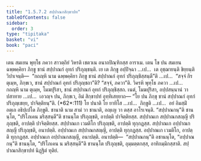 ```yaml
---
title: "1.5.7.2 สปฺปาณกสิกฺขาปท"
tableOfContents: false
sidebar:
  order: 3
type: "tipitaka"
basket: "vi"
book: "paci"
---
```



<DynamicBreadcrumb />

<Division number="387" book="paci">

<Paragraph number="1181" book="paci">
เตน สมเยน พุทฺโธ ภควา สาวตฺถิยํ วิหรติ เชตวเน อนาถปิณฺฑิกสฺส อาราเม. เตน โข ปน สมเยน ฉพฺพคฺคิยา ภิกฺขู ชานํ สปฺปาณกํ อุทกํ ปริภุญฺชนฺติ.
</Paragraph>

<Paragraph number="1182" book="paci">
เย เต ภิกฺขู อปฺปิจฺฉา …เป…  เต อุชฺฌายนฺติ ขิยฺยนฺติ วิปาเจนฺติ—  “กถญฺหิ นาม ฉพฺพคฺคิยา ภิกฺขู ชานํ สปฺปาณกํ อุทกํ ปริภุญฺชิสฺสนฺตี”ติ …เป…  “สจฺจํ กิร ตุเมฺห, ภิกฺขเว, ชานํ สปฺปาณกํ อุทกํ ปริภุญฺชถา”ติ? “สจฺจํ, ภควา”ติ. วิครหิ พุทฺโธ ภควา …เป…  กถญฺหิ นาม ตุเมฺห, โมฆปุริสา, ชานํ สปฺปาณกํ อุทกํ ปริภุญฺชิสฺสถ. เนตํ, โมฆปุริสา, อปฺปสนฺนานํ วา ปสาทาย …เป…  เอวญฺจ ปน, ภิกฺขเว, อิมํ สิกฺขาปทํ อุทฺทิเสยฺยาถ—
</Paragraph>

</Division>
<Division number="388" book="paci">

<Paragraph number="1183" book="paci">
<Emphasis>“โย ปน ภิกฺขุ ชานํ สปฺปาณกํ อุทกํ ปริภุญฺเชยฺย, ปาจิตฺติยนฺ”</Emphasis>ติ. (*62*:<Emphasis>111</Emphasis>)
</Paragraph>

</Division>
<Division number="389" book="paci">

<Paragraph number="1184" book="paci">
<Emphasis>โย ปนา</Emphasis>ติ โย ยาทิโส …เป…  <Emphasis>ภิกฺขู</Emphasis>ติ …เป…  อยํ อิมสฺมิํ อตฺเถ อธิปฺเปโต ภิกฺขูติ.
</Paragraph>

<Paragraph number="1185" book="paci">
<Emphasis>ชานาติ</Emphasis> นาม สามํ วา ชานาติ, อญฺเญ วา ตสฺส อาโรเจนฺติ. “สปฺปาณกนฺ”ติ ชานนฺโต, “ปริโภเคน มริสฺสนฺตี”ติ ชานนฺโต ปริภุญฺชติ, อาปตฺติ ปาจิตฺติยสฺส.
</Paragraph>

</Division>
<Division number="390" book="paci">

<Paragraph number="1186" book="paci">
สปฺปาณเก สปฺปาณกสญฺญี ปริภุญฺชติ, อาปตฺติ ปาจิตฺติยสฺส. สปฺปาณเก เวมติโก ปริภุญฺชติ, อาปตฺติ ทุกฺกฏสฺส. สปฺปาณเก อปฺปาณกสญฺญี ปริภุญฺชติ, อนาปตฺติ. อปฺปาณเก สปฺปาณกสญฺญี, อาปตฺติ ทุกฺกฏสฺส. อปฺปาณเก เวมติโก, อาปตฺติ ทุกฺกฏสฺส. อปฺปาณเก อปฺปาณกสญฺญี, อนาปตฺติ.
</Paragraph>

</Division>
<Division number="391" book="paci">

<Paragraph number="1187" book="paci">
อนาปตฺติ—  “สปฺปาณกนฺ”ติ อชานนฺโต, “อปฺปาณกนฺ”ติ ชานนฺโต, “ปริโภเคน น มริสฺสนฺตี”ติ ชานนฺโต ปริภุญฺชติ, อุมฺมตฺตกสฺส, อาทิกมฺมิกสฺสาติ.

</Paragraph>
</Division>

<Paragraph number="1188" type="center" book="paci">
สปฺปาณกสิกฺขาปทํ นิฏฺฐิตํ ทุติยํ.
</Paragraph>